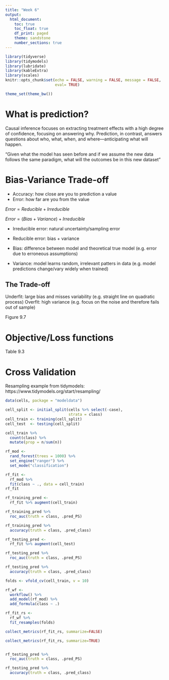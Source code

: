 ```yaml
---
title: "Week 6"
output:
  html_document:
    toc: true
    toc_float: true
    df_print: paged
    theme: sandstone
    number_sections: true
---
```


```r
library(tidyverse)
library(tidymodels)
library(lubridate)
library(kableExtra)
library(scales)
knitr::opts_chunk$set(echo = FALSE, warning = FALSE, message = FALSE,
                      eval= TRUE)

theme_set(theme_bw())
```

# What is prediction?

Causal inference focuses on extracting treatment effects with a high degree of confidence, focusing on answering why. Prediction, in contrast, answers questions about who, what, when, and where—anticipating what will happen.

"Given what the model has seen before and if we assume the new data follows the same paradigm, what will the outcomes be in this new dataset"

# Bias-Variance Trade-off

- Accuracy: how close are you to prediction a value
- Error: how far are you from the value

$Error = Reducible + Irreducible$

$Error = (Bias + Variance) + Irreducible$

- Irreducible error: natural uncertainty/sampling error
- Reducible error: bias + variance

- Bias: difference between model and theoretical true model (e.g. error due to erroneous assumptions)
- Variance: model learns random, irrelevant patters in data (e.g. model predictions change/vary widely when trained)

## The Trade-off

Underfit: large bias and misses variability (e.g. straight line on quadratic process)
Overfit: high variance (e.g. focus on the noise and therefore fails out of sample)

Figure 9.7

# Objective/Loss functions

Table 9.3

# Cross Validation

Resampling example from tidymodels: https://www.tidymodels.org/start/resampling/

```r
data(cells, package = "modeldata")

cell_split <- initial_split(cells %>% select(-case), 
                            strata = class)
cell_train <- training(cell_split)
cell_test  <- testing(cell_split)

cell_train %>% 
  count(class) %>% 
  mutate(prop = n/sum(n))

rf_mod <- 
  rand_forest(trees = 1000) %>% 
  set_engine("ranger") %>% 
  set_mode("classification")

rf_fit <- 
  rf_mod %>% 
  fit(class ~ ., data = cell_train)
rf_fit

rf_training_pred <- 
  rf_fit %>% augment(cell_train)

rf_training_pred %>%                
  roc_auc(truth = class, .pred_PS)

rf_training_pred %>%                
  accuracy(truth = class, .pred_class)

rf_testing_pred <- 
  rf_fit %>% augment(cell_test)

rf_testing_pred %>%                   
  roc_auc(truth = class, .pred_PS)

rf_testing_pred %>%                  
  accuracy(truth = class, .pred_class)
```


```r
folds <- vfold_cv(cell_train, v = 10)

rf_wf <- 
  workflow() %>%
  add_model(rf_mod) %>%
  add_formula(class ~ .)

rf_fit_rs <- 
  rf_wf %>% 
  fit_resamples(folds)

collect_metrics(rf_fit_rs, summarize=FALSE)

collect_metrics(rf_fit_rs, summarize=TRUE)


rf_testing_pred %>%                   
  roc_auc(truth = class, .pred_PS)

rf_testing_pred %>%                   
  accuracy(truth = class, .pred_class)

```




